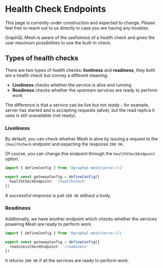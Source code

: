 
# Health Check Endpoints

<Callout>
  This page is currently under construction and expected to change. Please feel free to reach out to
  us directly in case you are having any troubles.
</Callout>

GraphQL Mesh is aware of the usefulness of a health check and gives the user maximum possibilities
to use the built-in check.

## Types of health checks

There are two types of health checks: **liveliness** and **readiness**, they both _are_ a health
check but convey a different meaning:

- **Liveliness** checks whether the service is alive and running
- **Readiness** checks whether the upstream services are ready to perform work

The difference is that a service can be _live_ but not _ready_ - for example, server has started and
is accepting requests (alive), but the read replica it uses is still unavailable (not ready).

### Liveliness

By default, you can check whether Mesh is alive by issuing a request to the `/healthcheck` endpoint
and expecting the response `200 OK`.

Of course, you can change this endpoint through the `healthCheckEndpoint` option.

```ts filename="gateway.config.ts"
import { defineConfig } from '@graphql-mesh/serve-cli'

export const gatewayConfig = defineConfig({
  healthCheckEndpoint: '/healthcheck'
})
```

A successful response is just `200 OK` without a body.

### Readiness

Additionally, we have another endpoint which checks whether the services powering Mesh are ready to
perform work.

```ts filename="gateway.config.ts"
import { defineConfig } from '@graphql-mesh/serve-cli'

export const gatewayConfig = defineConfig({
  readinessCheckEndpoint: '/readiness'
})
```

It returns `200 OK` if all the services are ready to perform work.
